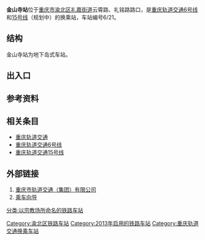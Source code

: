 {{Infobox station
|name=金山寺
|eng_name=Jinshansi
|linecolour={{重庆轨道交通颜色|6}}
|linecolour2={{重庆轨道交通颜色|15}}
|image=
|caption=
|code={{重庆轨道交通车站编号||6|2|1}}
|country={{PRC}}
|borough=[[重庆市|重庆市]][[渝北区|渝北区]][[礼嘉街道|礼嘉街道]]
|address=云霄路
|coordinates={{coord|29.682263|106.48828|display=inline,title}}
|owned=[[重庆市轨道交通（集团）有限公司|重庆市轨道交通（集团）有限公司]]
|operator=[[重庆市轨道交通（集团）有限公司|重庆市轨道交通（集团）有限公司]]
|line={{重庆轨道交通线路名|6|narrow|long}}<br>{{重庆轨道交通线路名|15|narrow|long}}（规划中）
|levels={{重庆轨道交通线路名|6|narrow|no}}：2层
|interchange=
|structure=地下车站
|platform=1座[[岛式站台|岛式站台]]
|tracks=2条
|exits=4个
|opened={{重庆轨道交通线路名|6|narrow|no}}：2013年12月31日<ref>{{cite web|url=https://weibo.com/2152519810/ApHg5jqGl|title=【北碚，我们来了】6号线礼嘉～北碚段长约26.2公里,设金山寺、曹家湾(暂缓开通)、蔡家、向家岗(暂缓开通)、龙凤溪、状元碑、天生(暂缓开通)、北碚共8座车站,定于2013年12月31日开通试运营。|date=2013-12-30|access-date=2021-08-26|archive-date=2021-08-26|archive-url=https://web.archive.org/web/20210826140407/https://weibo.com/2152519810/ApHg5jqGl|dead-url=no}}</ref>
|services={{Adjacent stations|system=重庆轨道交通
|line1=6|left1=礼嘉|right1=曹家湾
|header2=未开通
|line2=15|left2=礼学路|right2=欢乐谷
}}
|timetable={{车站首末班时刻|重庆轨道交通|金山寺}}
}}
'''金山寺站'''位于[[重庆市|重庆市]][[渝北区|渝北区]][[礼嘉街道|礼嘉街道]]云霄路、礼铭路路口，是[[重庆轨道交通|重庆轨道交通]][[重庆轨道交通6号线|6号线]]和[[重庆轨道交通15号线|15号线]]（规划中）的换乘站，车站编号6/21。

== 结构 ==
金山寺站为地下岛式车站。
{{城轨车站结构
|floor1=B1|label1A=站厅|text1A={{重庆轨道交通设施列表|票务|出口|2a=1‒3|无障碍电梯}}
|floor2=B2|label2A=站台|text2A={{重庆轨道交通设施列表|无障碍卫生间|无障碍电梯}}
 |map2A={{PlatformMap|I|system=重庆轨道交通|line=6|next1=礼嘉|next2=曹家湾}}}}

== 出入口 ==
{{重庆轨道交通出口列表|allopen=1|
{{重庆轨道交通出口|1|云霄路|礼敬路|acc=1}}
{{重庆轨道交通出口|2A|礼铭路|云霄路}}
{{重庆轨道交通出口|2B|礼铭路|礼嘉智慧公园}}
{{重庆轨道交通出口|3|礼铭路|白云湖公园}}
}}

== 参考资料 ==
{{reflist}}

== 相关条目 ==
*[[重庆轨道交通|重庆轨道交通]]
*[[重庆轨道交通6号线|重庆轨道交通6号线]]
*[[重庆轨道交通15号线|重庆轨道交通15号线]]

==外部链接==
#[https://www.cqmetro.cn 重庆市轨道交通（集团）有限公司]{{Wayback|url=https://www.cqmetro.cn/ |date=20210523085253 }}
#[https://www.cqmetro.cn/yyfw/ccxd/default_1.shtml 乘车向导]{{Wayback|url=https://www.cqmetro.cn/yyfw/ccxd/default_1.shtml |date=20210523085318 }}

{{重庆轨道交通6号线}}
{{重庆轨道交通15号线}}
[[Category:渝北区铁路车站|Category:渝北区铁路车站]]
[[Category:2013年启用的铁路车站|Category:2013年启用的铁路车站]]
[[Category:重庆轨道交通换乘车站|Category:重庆轨道交通换乘车站]]
[[分类:以宗教场所命名的铁路车站|分类:以宗教场所命名的铁路车站]]